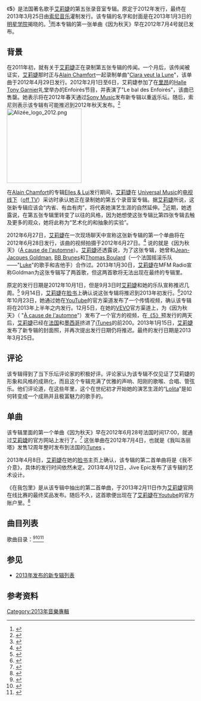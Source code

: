 {{refimprove|time=2013-05-01T05:16:07+00:00}}
{{copyedit|time=2013-05-01T05:13:45+00:00}}
{{Infobox album <!-- See Wikipedia:WikiProject_Albums -->
| name       = 《5》
| type       = studio
| artist     = [[艾莉婕|艾莉婕]]
| cover      = Alizée_5_Logo.jpg
| border     = yes
| released   = {{Start date|2013|03|25}}
| recorded   = 2011–2012 <br> Studio Low-Fi（[[法国|法国]][[巴黎|巴黎]]）<br>ICP Studios（[[比利时|比利时]][[布鲁塞尔|布鲁塞尔]]）
| genre      = 
| length     = 37:12
| label      = [[索尼音乐|索尼音乐]]
| producer   = 亚历山大·阿泽利亚（[[Alexandre_Azaria|Alexandre Azaria]]）
| prev_title = [[Une_enfant_du_siècle|Une enfant du siècle]]
| prev_year  = 2010
| next_title = 
| next_year  = 
| misc       = {{單曲
  | name          = 5
  | type          = studio
  | single1       = [[因为秋天|因为秋天]]（''A cause de l'automne''）
  | single1date   = 2012年7月4日
  | single2       = [[我不介意|我不介意]]（''Je veux bien''）
  | single2date   = 2013年4月
  }}
}}
《'''5'''》是法国著名歌手[[艾莉婕|艾莉婕]]的第五张录音室专辑。原定于2012年发行，最终在2013年3月25日由[[索尼音乐|索尼音乐]]灌制发行。该专辑的名字和封面是在2013年1月3日的[[明星学院|明星学院]]揭晓的。<ref name="5album">{{cite web|url=http://www.alizeeart.com/the-name-of-the-album-released/|title=Alizée Art - The name of the album released|accessdate=2013-01-03|archive-date=2013-04-10|archive-url=https://www.webcitation.org/6FmC8OgsC?url=http://www.alizeeart.com/the-name-of-the-album-released/|dead-url=no}}</ref>而本专辑的第一张单曲《因为秋天》早在2012年7月4号就已发布。

==背景 ==

在2011年初，就有关于[[艾莉婕|艾莉婕]]正在录制第五张专辑的传闻。一个月后，该传闻被证实，[[艾莉婕|艾莉婕]]那时正与[[Alain_Chamfort|Alain Chamfort]]一起录制单曲"[[Clara_veut_la_Lune|Clara veut la Lune]]"，该单曲于2012年4月29日发行。2012年2月1日至6日，艾莉婕参加了在[[里昂|里昂]]的[[Halle_Tony_Garnier|Halle Tony Garnier]]礼堂举办的Enfoirés节目，并表演了"Le bal des Enfoirés"，该曲已售罄。她表示将在2012年春天通过[[Sony_Music_Entertainment|Sony Music]]发布新专辑以重返乐坛。随后，索尼则表示该专辑有可能推迟到2012年秋天发布。<ref>{{cite web | url = http://www.sonymusic.fr/news/des-nouvelles-d-alizee/ | title = Des nouvelles d'Alizée | accessdate = 2013-04-23 | archive-date = 2012-11-27 | archive-url = https://web.archive.org/web/20121127003618/http://www.sonymusic.fr/news/des-nouvelles-d-alizee/ | dead-url = no }}</ref>
[[File:Alizée_logo_2012.png|200px]]

在[[Alain_Chamfort|Alain Chamfort]]的专辑[[Elles_&_Lui|Elles & Lui]]发行期间，[[艾莉婕|艾莉婕]]在 [[Universal_Music|Universal Music]]的[[电视线下|电视线下]]（[[off_TV|off TV]]）采访时承认她正在录制她的第五个录音室专辑。据[[艾莉婕|艾莉婕]]所说，这张新专辑应该会“内省、有血有肉”，将代表她演艺生涯的自然延伸。<ref>{{Cite web |url=http://www.off.tv/html5/?post_type=video&p=3960 |title=存档副本 |access-date=2012-08-20 |archive-url=https://web.archive.org/web/20140316035043/http://www.off.tv/html5/?post_type=video&p=3960 |archive-date=2014-03-16 |dead-url=yes }}</ref>近期，她透露说，在第五张专辑里转变了以往的风格，因为她想使这张专辑比第四张专辑去触及更多的观众，她将此称为“艺术化的和抽象的实验”。 

{{cquote|这张专辑将会很棒。我非常兴奋，我在录音室里工作的很努力，跟我一起工作的这些与众不同的创作者给了我实实在在的鼓舞，他们给了我难以置信的音轨和鼓点。它充满乐趣、让人兴奋，将会在今年晚些时候发行。|[[艾莉婕|艾莉婕]]<ref>[http://www.dailymotion.com/video/xrt218_alizee-a-un-message-pour-vous-rec_music?search_algo=2 Alizée a un message pour vous! (REC) - Vidéo Dailymotion<!-- Bot generated title -->]{{dead link|date=2017年11月 |bot=InternetArchiveBot |fix-attempted=yes }}</ref>}}

{{Multiple image|align=right|image1=Luke 20070911 Fnac 1.jpg|width1=149|image2=BB Brunes - Terre-Neuvas 2007.jpg|width2=150|image3=Jean-Jacques Goldman - may 2002.jpg|width3=75|footer=[[Luke_(French_band)|Thomas Boulard]] (左), [[BB_Brunes|BB Brunes]] (中) and [[Jean-Jacques_Goldman|Jean-Jacques Goldman]] (右) 是[[艾莉婕|艾莉婕]]第五张录音室专辑的一些合作者。}}

2012年6月27日，[[艾莉婕|艾莉婕]]在一次现场聊天中宣称这张新专辑的第一个单曲将在2012年6月28日发行，该曲的视频拍摄于2012年6月27日。<ref name="acausedelautomne">{{cite web|url=http://www.3rdw.net/alizee/music-video-of-a-cause-de-lautomne-was-shot-today/|title=Alizée Art - Music video of A cause de l’automne was shot today|accessdate=2012-08-19|archive-date=2019-09-18|archive-url=https://web.archive.org/web/20190918211053/http://www.alizeeart.com/music-video-of-a-cause-de-lautomne-was-shot-today/|dead-url=no}}</ref> 说的就是《因为秋天》（[[A_cause_de_l'automne|Á cause de l'automne]]）。[[艾莉婕|艾莉婕]]还透露说，为了这张专辑，她曾和[[Jean-Jacques_Goldman|Jean-Jacques Goldman]], [[BB_Brunes|BB Brunes]]和[[Thomas_Boulard|Thomas Boulard]]（一个法国摇滚乐队——"[[Luke_(French_band)|Luke]]"的歌手和吉他手）合作过。2013年1月30日，[[艾莉婕|艾莉婕]]在MFM Radio宣称Goldman为这张专辑写了两首歌，但这两首歌将无法出现在最终的专辑里。

原定的发行日期是2012年10月1日，但是9月3日时[[艾莉婕|艾莉婕]]和她的乐队宣称推迟几周。<ref>{{cite web | url = http://www.3rdw.net/alizee/alizee-confirms-the-delay-of-the-album/ | title = Alizée confirms the delay of the album | accessdate = 2013-04-23 | archive-date = 2019-09-18 | archive-url = https://web.archive.org/web/20190918211050/http://www.alizeeart.com/alizee-confirms-the-delay-of-the-album/ | dead-url = no }}</ref> 9月14日，[[艾莉婕|艾莉婕]]在[[脸书|脸书]]上确认说这张专辑将推迟到2013年初发行。<ref>{{cite web | url = http://www.3rdw.net/alizee/?p=737 | title = Album delayed until early 2013 | accessdate = 2013-04-23 | archive-date = 2019-09-18 | archive-url = https://web.archive.org/web/20190918211049/http://www.alizeeart.com/album-delayed-until-early-2013/ | dead-url = no }}</ref>2012年10月23日，她通过她在[[YouTube|YouTube]]的官方渠道发布了一个传情视频，确认该专辑将在2013年上半年之内发行。12月5日，在她的[[VEVO|VEVO]]官方渠道上，为《因为秋天》（ "[[A_cause_de_l'automne|À cause de l'automne]]"）发布了一个官方的视频，在[[《5》|《5》]]预发行的两天后，[[艾莉婕|艾莉婕]]已经在[[法国|法国]]和[[墨西哥|墨西哥]]挤进了[[iTunes|iTunes]]的前200。2013年1月15日，[[艾莉婕|艾莉婕]]发布了新专辑的封面照，并再次提出发行日期仍将推迟。最终的发行日期是2013年3月25日。

== 评论 ==
该专辑得到了当下乐坛评论家的积极好评。评论家认为该专辑不仅见证了艾莉婕的形象和风格的成熟化，而且这个专辑充满了优雅的声响、阳刚的歌喉、合唱、管弦乐。他们评论道，在这些年里，这个在世纪初才开始她的演艺生涯的“[[Lolita|Lolita]]”是如何转变成一个成熟并且极富魅力的歌手的。

==单曲==
该专辑里面的第一个单曲《因为秋天》早在2012年6月28号法国时间17:00，就通过[[艾莉婕|艾莉婕]]的官方网站上发行了。<ref>{{cite web |url=http://www.alizee-forum.com/showthread.php?26083-A-cause-de-l-automne-%282012-06-28%29 |title=Single A cause de l'automne (2012-06-28) |publisher=Alizee-forum.com |date= |accessdate=2012-06-29 |deadurl=yes |archiveurl=https://web.archive.org/web/20140531223105/http://www.alizee-forum.com/showthread.php?26083-A-cause-de-l-automne-(2012-06-28) |archivedate=2014-05-31 |df= }}</ref> 这张单曲在2012年7月4日，也就是《我叫洛丽塔》发售12周年整时发布到法国的[[iTunes|iTunes]] 。

2013年4月8日，[[艾莉婕|艾莉婕]]在她的[[脸书|脸书]]主页上确认，该专辑的第二首单曲将是《我不介意》，具体的发行时间依然未定。2013年4月12日，Jive Epic发布了该专辑的艺术设计。

《在我包里》是从该专辑中抽出的第二首单曲，于2013年2月11日作为[[艾莉婕|艾莉婕]]官网在线比赛的最终奖品发布。随后不久，这首歌便出现在了[[艾莉婕|艾莉婕]]在[[Youtube|Youtube]]的官方账户里。<ref>{{cite web|url=http://www.alizeeart.com/?p=1728|title="Dans mon sac", a new song released|publisher=Alizée Art|date=2013-02-11|accessdate=2013-02-11}}</ref>

== 曲目列表 ==
歌曲目录：<ref>{{cite web|url=http://www.alizeeart.com/track-list-and-surprise-contest/|title=Complete track list & surprise contest|publisher=Alizée Art|date=2013-01-18|accessdate=2013-01-18|archive-date=2013-03-24|archive-url=https://web.archive.org/web/20130324045207/http://www.alizeeart.com/track-list-and-surprise-contest/|dead-url=no}}</ref><ref>{{cite web|url=http://www.youtube.com/watch?feature=plcp&v=wxfoFILgflI|title=Alizée en studio [teaser]|publisher=SME|accessdate=2013-01-06|archive-date=2016-03-06|archive-url=https://web.archive.org/web/20160306132528/https://www.youtube.com/watch?feature=plcp&v=wxfoFILgflI|dead-url=no}}</ref><ref>{{cite web|url=http://www.alizeeart.com/third-song-from-the-album/|title=Third song from the album|publisher=Alizée Art|date=2013-01-05|accessdate=2013-01-05|archive-date=2013-06-19|archive-url=https://web.archive.org/web/20130619200616/http://www.alizeeart.com/third-song-from-the-album/|dead-url=no}}</ref>

{{Track listing
| total_length = 37:14
| title1       = [[A_cause_de_l'automne|A cause de l'automne]]（因为秋天）
| music1       = Pete Russell
| lyrics1      = Thomas Boulard
| length1      = 3:55
| title2       = 10 ans（10年）
| music2       = Thomas Boulard
| lyrics2      = Thomas Boulard
| length2      = 3:01
| title3       = [[Je_veux_bien|Je veux bien]]（我不介意）
| music3       = Fred Candeille, Chloé Clerc
| lyrics3      = Christian Vié
| length3      = 3:39
| title4       = Mon chevalier（我的骑士）
| music4       = Thomas Boulard
| lyrics4      = Thomas Boulard
| length4      = 3:04
| title5       = Le dernier souffle（最后的呼吸）
| music5       = Séverin
| lyrics5      = Séverin
| length5      = 2:51
| title6       = Boxing club（拳击俱乐部）
| music6       = Adrien Gallo
| lyrics6      = Adrien Gallo
| length6      = 2:54
| title7       = Jeune fille（女孩）
| music7       = Thomas Boulard
| lyrics7      = Thomas Boulard
| length7      = 2:34
| title8       = La guerre en dentelle（蕾丝战争）
| music8       = Frédéric Large, Antoine Barrailler
| lyrics8      = Antoine Barrailler
| length8      = 4:26
| title9       = Si tu es un homme（如果你是个男人）
| music9       = Nicolas Chassagne
| lyrics9      = Olivier Volovitch
| length9      = 4:34
| title10      = Happy End（快乐结束）
| music10      = Franck Fossey
| lyrics10     = Thomas Boulard
| length10     = 3:36
| title11      = Dans mon sac（在我的包里）
| music11      = Thomas Boulard
| lyrics11     = Thomas Boulard
| length11     = 2:38
}}

==参见==
* [[2013年发布的新专辑列表|2013年发布的新专辑列表]]

==参考资料==
{{reflist}}

{{DEFAULTSORT:5 (Alizee album)}}
[[Category:2013年音樂專輯|Category:2013年音樂專輯]]